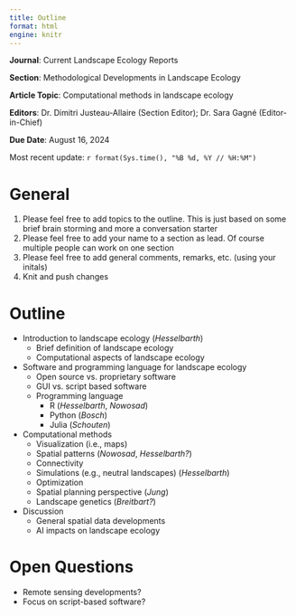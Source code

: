 ```yaml
---
title: Outline
format: html
engine: knitr
---
```


**Journal**: Current Landscape Ecology Reports

**Section**: Methodological Developments in Landscape Ecology

**Article Topic**: Computational methods in landscape ecology

**Editors**: Dr. Dimitri Justeau-Allaire (Section Editor); Dr. Sara Gagné (Editor-in-Chief)

**Due Date**: August 16, 2024

Most recent update: `r format(Sys.time(), "%B %d, %Y // %H:%M")`

# General

1. Please feel free to add topics to the outline. This is just based on some brief brain storming and more a conversation starter
2. Please feel free to add your name to a section as lead. Of course multiple people can work on one section
3. Please feel free to add general comments, remarks, etc. (using your initals)
4. Knit and push changes

# Outline

- Introduction to landscape ecology (*Hesselbarth*)
  - Brief definition of landscape ecology
  - Computational aspects of landscape ecology
- Software and programming language for landscape ecology
  - Open source vs. proprietary software
  - GUI vs. script based software
  - Programming language
    - R (*Hesselbarth*, *Nowosad*)
    - Python (*Bosch*)
    - Julia (*Schouten*)
- Computational methods
  - Visualization (i.e., maps)
  - Spatial patterns (*Nowosad*, *Hesselbarth?*)
  - Connectivity
  - Simulations (e.g., neutral landscapes) (*Hesselbarth*)
  - Optimization
  - Spatial planning perspective (*Jung*)
  - Landscape genetics (*Breitbart?*)
- Discussion
  - General spatial data developments
  - AI impacts on landscape ecology

# Open Questions

-	Remote sensing developments?
- Focus on script-based software?

